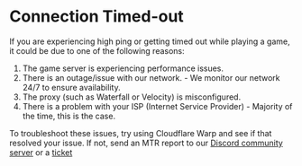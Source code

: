 # Connection Timed-out

If you are experiencing high ping or getting timed out while playing a game, it could be due to one of the following reasons:

   1. The game server is experiencing performance issues.
   2. There is an outage/issue with our network. - We monitor our network 24/7 to ensure availability.
   3. The proxy (such as Waterfall or Velocity) is misconfigured.
   4. There is a problem with your ISP (Internet Service Provider) - Majority of the time, this is the case.

To troubleshoot these issues, try using Cloudflare Warp and see if that resolved your issue. If not, send an MTR report to our [Discord community server](https://berrybyte.net/discord) or a [ticket](https://berrybyte.net/ticket)